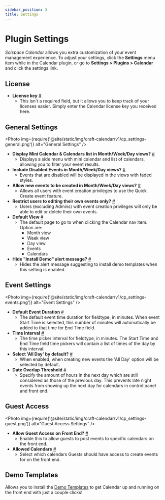 ```yaml
---
sidebar_position: 3
title: Settings
---
```



# Plugin Settings

_Solspace Calendar_ allows you extra customization of your event management experience. To adjust your settings, click the **Settings** menu item while in the Calendar plugin, or go to **Settings > Plugins > Calendar** and click the settings link.

## License

- **License key** <a href="#license-key" id="license-key" class="docs-anchor">#</a>
  - This isn't a required field, but it allows you to keep track of your licenses easier. Simply enter the Calendar license key you received here.

## General Settings

<Photo
  img={require('@site/static/img/craft-calendar/v1/cp_settings-general.png')}
  alt="General Settings"
/>

- **Display Mini Calendar & Calendars list in Month/Week/Day views?** <a href="#display-mini-cal-calendars" id="display-mini-cal-calendars" class="docs-anchor">#</a>
  - Displays a side menu with mini calendar and list of calendars, allowing you to filter your event results.
- **Include Disabled Events in Month/Week/Day views?** <a href="#include-disabled-events" id="include-disabled-events" class="docs-anchor">#</a>
  - Events that are disabled will be displayed in the views with faded styles.
- **Allow new events to be created in Month/Week/Day views?** <a href="#allow-new-quick-events" id="allow-new-quick-events" class="docs-anchor">#</a>
  - Allows all users with event creation privileges to use the Quick Create event feature.
- **Restrict users to editing their own events only?** <a href="#restrict-author-edit" id="restrict-author-edit" class="docs-anchor">#</a>
  - Users (excluding Admins) with event creation privileges will only be able to edit or delete their own events.
- **Default View** <a href="#default-view" id="default-view" class="docs-anchor">#</a>
  - The default page to go to when clicking the Calendar nav item. Option are:
    - Month view
    - Week view
    - Day view
    - Events
    - Calendars
- **Hide "Install Demo" alert message?** <a href="#hide-demo-install" id="hide-demo-install" class="docs-anchor">#</a>
  - Hides the alert message suggesting to install demo templates when this setting is enabled.

## Event Settings

<Photo
  img={require('@site/static/img/craft-calendar/v1/cp_settings-events.png')}
  alt="Event Settings"
/>

- **Default Event Duration** <a href="#event-duration" id="event-duration" class="docs-anchor">#</a>
  - The default event time duration for fieldtype, in minutes. When event Start Time is selected, this number of minutes will automatically be added to that time for End Time field.
- **Time Interval** <a href="#time-interval" id="time-interval" class="docs-anchor">#</a>
  - The time picker interval for fieldtype, in minutes. The Start Time and End Time field time pickers will contain a list of times of the day by this interval.
- **Select 'All Day' by default?** <a href="#all-day-default" id="all-day-default" class="docs-anchor">#</a>
  - When enabled, when creating new events the 'All Day' option will be selected by default.
- **Date Overlap Threshold** <a href="#date-overlap-threshold" id="date-overlap-threshold" class="docs-anchor">#</a>
  - Specify the amount of hours in the next day which are still considered as those of the previous day. This prevents late night events from showing up the next day for calendars in control panel and front end.

## Guest Access

<Photo
  img={require('@site/static/img/craft-calendar/v1/cp_settings-guest.png')}
  alt="Guest Access Settings"
/>

- **Allow Guest Access on Front End?** <a href="#guest-access-allow" id="guest-access-allow" class="docs-anchor">#</a>
  - Enable this to allow guests to post events to specific calendars on the front end.
- **Allowed Calendars** <a href="#guest-access-allowed-calendars" id="guest-access-allowed-calendars" class="docs-anchor">#</a>
  - Select which calendars Guests should have access to create events for on the front end.

## Demo Templates

Allows you to install the [Demo Templates](./demo-templates.mdx) to get Calendar up and running on the front end with just a couple clicks!
